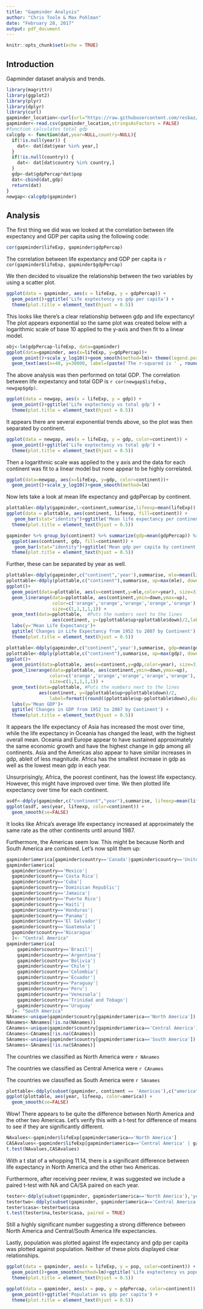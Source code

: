 ```yaml
---
title: "Gapminder Analysis"
author: "Chris Toole & Max Pohlman"
date: "February 28, 2017"
output: pdf_document
---
```


```r
knitr::opts_chunk$set(echo = TRUE)
```

## Introduction
Gapminder dataset analysis and trends.

```r
library(magrittr)
library(ggplot2)
library(plyr)
library(dplyr)
library(curl)
gapminder_location<-curl(url="https://raw.githubusercontent.com/resbaz/r-novice-gapminder-files/master/data/gapminder-FiveYearData.csv")
gapminder<-read.csv(gapminder_location,stringsAsFactors = FALSE)
#function calculates total gdp
calcgdp <- function(dat,year=NULL,country=NULL){
  if(!is.null(year)) {
    dat<- dat[dat$year %in% year,]
  }
  if(!is.null(country)) {
    dat<- dat[dat$country %in% country,]
  }
  gdp<-dat$gdpPercap*dat$pop
  dat<-cbind(dat,gdp)
  return(dat)
}
newgap<-calcgdp(gapminder)

```

## Analysis
The first thing we did was we looked at the correlation between life expectancy and GDP per capita using the following code:

```r
cor(gapminder$lifeExp, gapminder$gdpPercap)
```
The correlation between life expextancy and GDP per capita is `r cor(gapminder$lifeExp, gapminder$gdpPercap)`

We then decided to visualize the relationship between the two variables by using a scatter plot.

```r
ggplot(data = gapminder, aes(x = lifeExp, y = gdpPercap)) +
  geom_point()+ggtitle('Life exptectency vs gdp per capita') +
  theme(plot.title = element_text(hjust = 0.5))
```
This looks like there's a clear relationship between gdp and life expectancy! The plot appears exponential so the same plot was created below with a logarithmic scale of base 10 applied to the y-axis and then fit to a linear model. 

``` r
obj<-lm(gdpPercap~lifeExp, data=gapminder)
ggplot(data=gapminder, aes(x=lifeExp, y=gdpPercap))+
  geom_point()+scale_y_log10()+geom_smooth(method=lm)+ theme(legend.position="none") +
  geom_text(aes(x=40, y=30000, label=(paste('The r-squared is ' , round(summary(obj)$r.squared,digits=3))),size=3)) #adds r squared
```
The above analysis was then performed on total GDP. The correlation between life expextancy and total GDP is `r cor(newgap$lifeExp, newgap$gdp)`. 


```r
ggplot(data = newgap, aes(x = lifeExp, y = gdp)) +
  geom_point()+ggtitle('Life exptectency vs total gdp') +
  theme(plot.title = element_text(hjust = 0.5))
```
It appears there are several exponential trends above, so the plot was then separated by continent.

```r
ggplot(data = newgap, aes(x = lifeExp, y = gdp, color=continent)) +
  geom_point()+ggtitle('Life exptectency vs total gdp') +
  theme(plot.title = element_text(hjust = 0.5))
```
Then a logarithmic scale was applied to the y axis and the data for each continent was fit to a linear model but none appear to be highly correlated.

``` r
ggplot(data=newgap, aes(x=lifeExp, y=gdp, color=continent))+
  geom_point()+scale_y_log10()+geom_smooth(method=lm)
```

Now lets take a look at mean life expectancy and gdpPercap by continent.
```r
plottable<-ddply(gapminder,~continent,summarise,lifeexp=mean(lifeExp)) 
ggplot(data = plottable, aes(continent, lifeexp, fill=continent)) +
   geom_bar(stat="identity")+ggtitle('Mean life expectancy per continent') +
  theme(plot.title = element_text(hjust = 0.5))
```

``` r
gapminder %>% group_by(continent) %>% summarize(gdp=mean(gdpPercap)) %>%
  ggplot(aes(continent, gdp, fill=continent)) +
   geom_bar(stat="identity")+ggtitle('Mean gdp per capita by continent') +
  theme(plot.title = element_text(hjust = 0.5))
```
Further, these can be separated by year as well. 

```r
plottable<-ddply(gapminder,c("continent",'year'),summarise, mle=mean(lifeExp)) #gets the mean for every continent in every year
pplottable<-ddply(plottable,c("continent"),summarise, up=max(mle), down=min(mle)) #gets the highest and lowest mean for each continent
ggplot()+
  geom_point(data=plottable, aes(x=continent,y=mle,color=year), size=3) + 
  geom_linerange(data=pplottable, aes(continent,ymin=down,ymax=up), 
                 color=c('orange','orange','orange','orange','orange'), 
                 size=c(1,1,1,1,1)) +
  geom_text(data=pplottable,  #Puts the numbers next to the lines
                 aes(continent, y=(pplottable$up+pplottable$down)/2,label=(round((pplottable$up-pplottable$down),digits=1))), hjust=1.5) +
  labs(y='Mean Life Expectancy')+
  ggtitle('Changes in Life Expectancy from 1952 to 2007 by Continent') +
  theme(plot.title = element_text(hjust = 0.5))

```
```r
plottable<-ddply(gapminder,c("continent",'year'),summarise, gdp=mean(gdpPercap)) #gets the mean for every continent in every year
pplottable<-ddply(plottable,c("continent"),summarise, up=max(gdp), down=min(gdp))#gets the highest and lowest mean for each continent
ggplot()+
  geom_point(data=plottable, aes(x=continent,y=gdp,color=year), size=3) + 
  geom_linerange(data=pplottable, aes(continent,ymin=down,ymax=up), 
                color=c('orange','orange','orange','orange','orange'), 
                size=c(1,1,1,1,1)) +
  geom_text(data=pplottable, #Puts the numbers next to the lines
            aes(continent, y=(pplottable$up+pplottable$down)/2,
                label=format((round((pplottable$up-pplottable$down),digits=1)),big.mark=',', scientific = FALSE), hjust=1.25)) +
  labs(y='Mean GDP')+
  ggtitle('Changes in GDP from 1952 to 2007 by Continent') +
  theme(plot.title = element_text(hjust = 0.5))

```
It appears the life expectancy of Asia has increased the most over time, while the life expectancy in Oceania has changed the least, with the highest overall mean. Oceania and Europe appear to have sustained approximately the same economic growth and have the highest change in gdp among all continents. Asia and the Americas also appear to have similar increases in gdp, ableit of less magnitude. Africa has the smallest increase in gdp as well as the lowest mean gdp in each year.


Unsurprisingly, Africa, the poorest continent, has the lowest life expectancy. However, this might have improved over time. We then plotted life expectancy over time for each continent.

```r
asdf<-ddply(gapminder,c("continent","year"),summarise, lifeexp=mean(lifeExp)) 
ggplot(asdf, aes(year, lifeexp, color=continent)) +
  geom_smooth(se=FALSE)
```

It looks like Africa's average life expectancy increased at approximately the same rate as the other continents until around 1987.

Furthermore, the Americas seem low. This might be because North and South America are combined. Let's now split them up:

```r
gapminder$america[gapminder$country=='Canada'|gapminder$country=='United States'] <- "North America"
gapminder$america[
  gapminder$country=='Mexico'|
  gapminder$country=='Costa Rica'|
  gapminder$country=='Cuba'|
  gapminder$country=='Dominican Republic'|
  gapminder$country=='Jamaica'|
  gapminder$country=='Puerto Rico'|
  gapminder$country=='Haiti'|
  gapminder$country=='Honduras'|
  gapminder$country=='Panama'|
  gapminder$country=='El Salvador'|
  gapminder$country=='Guatemala'|
  gapminder$country=='Nicaragua'
  ]<- "Central America"
gapminder$america[
    gapminder$country=='Brazil'|
    gapminder$country=='Argentina'|
    gapminder$country=='Bolivia'|
    gapminder$country=='Chile'|
    gapminder$country=='Colombia'|
    gapminder$country=='Ecuador'|
    gapminder$country=='Paraguay'|
    gapminder$country=='Peru'|
    gapminder$country=='Venezuela'|
    gapminder$country=='Trinidad and Tobago'|
    gapminder$country=='Uruguay'
  ]<- "South America"
NAnames<-unique(gapminder$country[gapminder$america=='North America'])
NAnames<-NAnames[!is.na(NAnames)]
CAnames<-unique(gapminder$country[gapminder$america=='Central America'])
CAnames<-CAnames[!is.na(CAnames)]
SAnames<-unique(gapminder$country[gapminder$america=='South America'])
SAnames<-SAnames[!is.na(SAnames)]
```
The countries we classified as North America were `r NAnames`

The countries we classified as Central America were `r CAnames`

The countries we classified as South America were `r SAnames`

```r
plottable<-ddply(subset(gapminder, continent == 'Americas'),c("america","year"),summarise, lifeexp=mean(lifeExp)) 
ggplot(plottable, aes(year, lifeexp, color=america)) +
  geom_smooth(se=FALSE)
```
Wow! There appears to be quite the difference between North America and the other two Americas. Let's verify this with a t-test for difference of means to see if they are significantly different.

```r
NAvalues<-gapminder$lifeExp[gapminder$america=='North America']
CASAvalues<-gapminder$lifeExp[gapminder$america=='Central America' | gapminder$america=="South America"]
t.test(NAvalues,CASAvalues)
```

With a t stat of a whopping 11.14, there is a significant difference between life expectancy in North America and the other two Americas.

Furthermore, after receiving peer review, it was suggested we include a paired t-test with NA and CA/SA paired on each year.
```r
tester<-ddply(subset(gapminder, gapminder$america=='North America'),'year',summarise, na=mean(lifeExp))
testertwo<-ddply(subset(gapminder, gapminder$america=='Central America' | gapminder$america=='South America'),'year',summarise, casa=mean(lifeExp))
tester$casa<-testertwo$casa
t.test(tester$na,tester$casa, paired = TRUE)
```

Still a highly significant number suggesting a strong difference between North America and Central/South America life expectancies.

Lastly, population was plotted against life expectancy and gdp per capita was plotted against population. Neither of these plots displayed clear relationships.

```r
ggplot(data = gapminder, aes(x = lifeExp, y = pop, color=continent)) +
  geom_point()+geom_smooth(method=lm)+ggtitle('Life exptectency vs population') +
  theme(plot.title = element_text(hjust = 0.5))
```


```r
ggplot(data = gapminder, aes(x = pop, y = gdpPercap, color=continent)) +
  geom_point()+ggtitle('Population vs gdp per capita') +
  theme(plot.title = element_text(hjust = 0.5))
```
